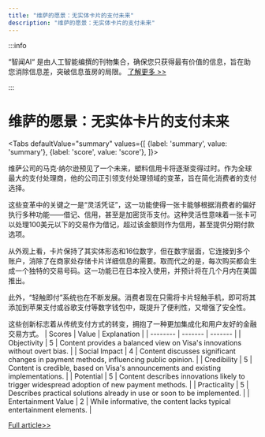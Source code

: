 ```yaml
---
title: "维萨的愿景：无实体卡片的支付未来"
description: "维萨的愿景：无实体卡片的支付未来"
---
```



:::info

“智闻AI“ 是由人工智能编撰的刊物集合，确保您只获得最有价值的信息，旨在助您消除信息差，突破信息茧房的局限。  [了解更多 >>](/zh-Hans/docs/guides)

:::

# 维萨的愿景：无实体卡片的支付未来


<Tabs
	defaultValue="summary"
	values={[
	{label: 'summary', value: 'summary'},
	{label: 'score', value: 'score'},
]}>
<TabItem value="summary">


维萨公司的马克·纳尔逊预见了一个未来，塑料信用卡将逐渐变得过时。作为全球最大的支付处理商，他的公司正引领支付处理领域的变革，旨在简化消费者的支付选择。

这些变革中的关键之一是“灵活凭证”，这一功能使得一张卡能够根据消费者的偏好执行多种功能——借记、信用，甚至是加密货币支付。这种灵活性意味着一张卡可以处理100美元以下的交易作为借记，超过该金额则作为信用，甚至提供分期付款选项。

从外观上看，卡片保持了其实体形态和16位数字，但在数字层面，它连接到多个账户，消除了在商家处存储卡片详细信息的需要。取而代之的是，每次购买都会生成一个独特的交易号码。这一功能已在日本投入使用，并预计将在几个月内在美国推出。

此外，“轻触即付”系统也在不断发展。消费者现在只需将卡片轻触手机，即可将其添加到苹果支付或谷歌支付等数字钱包中，既提升了便利性，又增强了安全性。

这些创新标志着从传统支付方式的转变，拥抱了一种更加集成化和用户友好的金融交易方式。
</TabItem>
<TabItem value="score">
	| Scores     | Value   | Explanation |
	| -------- | ------- | ------- |
	| Objectivity  | 5    | Content provides a balanced view on Visa's innovations without overt bias.    |
	| Social Impact | 4     | Content discusses significant changes in payment methods, influencing public opinion.    |
	| Credibility    | 5    | Content is credible, based on Visa's announcements and existing implementations.    |
	| Potential    | 5    | Content describes innovations likely to trigger widespread adoption of new payment methods.    |
	| Practicality    | 5    | Describes practical solutions already in use or soon to be implemented.    |
	| Entertainment Value    | 2    | While informative, the content lacks typical entertainment elements.    |
</TabItem>
</Tabs>

[Full article>>](https://apnews.com/article/visa-payments-bank-cards-identity-fraud-cb33c15c923f4039c667d90f26329b88)

